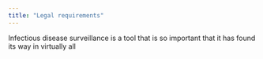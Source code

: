 ```yaml
---
title: "Legal requirements"
---
```


Infectious disease surveillance is a tool that is so important that it has found its way in virtually all 

